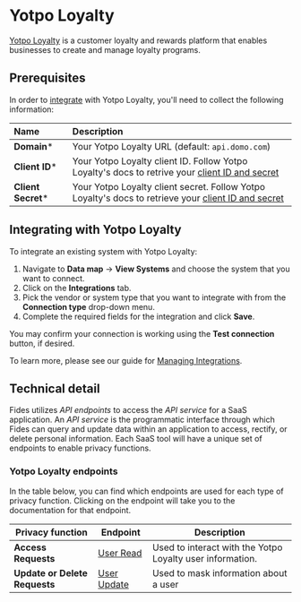 # Yotpo Loyalty
[Yotpo Loyalty](https://www.yotpo.com/products/loyalty-and-referrals/) is a customer loyalty and rewards platform that enables businesses to create and manage loyalty programs.

## Prerequisites

In order to [integrate](../) with Yotpo Loyalty, you'll need to collect the following information:

| Name                       | Description                                                                                                                             |
| :------------------------- | :-------------------------------------------------------------------------------------------------------------------------------------- |
| **Domain***                | Your Yotpo Loyalty URL (default: `api.domo.com`)  |
| **Client ID***             | Your Yotpo Loyalty client ID. Follow Yotpo Loyalty's docs to retrive your [client ID and secret](https://developer.domo.com/portal/8ba9aedad3679-ap-is#quickstart) |
| **Client Secret***         | Your Yotpo Loyalty client secret. Follow Yotpo Loyalty's docs to retrieve your [client ID and secret](https://developer.domo.com/portal/8ba9aedad3679-ap-is#quickstart)|

## Integrating with Yotpo Loyalty
To integrate an existing system with Yotpo Loyalty:

1. Navigate to **Data map** → **View Systems** and choose the system that you want to connect.
2. Click on the **Integrations** tab.
3. Pick the vendor or system type that you want to integrate with from the **Connection type** drop-down menu.
4. Complete the required fields for the integration and click **Save**. 

You may confirm your connection is working using the **Test connection** button, if desired.

To learn more, please see our guide for [Managing Integrations](/user-guides/integrations/manage-integrations).

## Technical detail 

Fides utilizes _API endpoints_ to access the _API service_ for a SaaS application. An _API service_ is the programmatic interface through which Fides can query and update data within an application to access, rectify, or delete personal information. Each SaaS tool will have a unique set of endpoints to enable privacy functions. 

### Yotpo Loyalty endpoints
In the table below, you can find which endpoints are used for each type of privacy function. Clicking on the endpoint will take you to the documentation for that endpoint.

| Privacy function | Endpoint | Description |
|----|----|----|
| **Access Requests** | [User Read](https://developer.domo.com/portal/7269956a660d7-list-users) | Used to interact with the Yotpo Loyalty user information. |
| **Update or Delete Requests** | [User Update](https://developer.domo.com/portal/6d07be3b66fad-update-a-user) | Used to mask information about a user |
